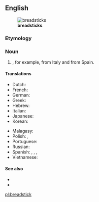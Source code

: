 ==English==
[[File:Grissini.jpg|thumb|'''breadsticks''']]

===Etymology===
{{compound|bread|stick|lang=en}}

===Noun===
{{en-noun}}

# {{l|en|A long, very slender [[loaf]] of [[crisp]] bread smaller than a [[baguette]]}}, for example, {{m|it|grissini}} from Italy and {{m|es|rosquilletas}} from Spain.

====Translations====
{{trans-top|slander loaf of crisp bread}}
* Dutch: {{t+|nl|soepstengel|m}}
* French: {{t+|fr|gressin|m}}
* German: {{t|de|Grissini}}
* Greek: {{t+|el|κριτσίνι|n}}
* Hebrew: {{t|he|גריסיני}}
* Italian: {{t+|it|grissino|m}}
* Japanese: {{t|ja|グリッシーニ|tr=gurisshīni|sc=Jpan}}
* Korean: {{t|ko|막대빵|sc=Kore}}
{{trans-mid}}
* Malagasy: {{t+|mg|mifoka}}
* Polish: {{t+|pl|paluszek|m}}, {{t|pl|grissini|m}}
* Portuguese: {{t|pt|gressino|m}}
* Russian: {{t|ru|грисси́ни|m|sc=Cyrl}}
* Spanish: {{t|es|grisín|m}}, {{t|es|palillo de pan|m}}, {{qualifier|South America}} {{t|es|colín|m}}, {{qualifier|Southern Spain}} {{t+|es|pico|m}}
* Vietnamese: {{t|vi|bánh mì que}}
{{trans-bottom}}

====See also====
* {{pedia}}
* {{commonslite|Category:Grissini}}

[[pl:breadstick]]